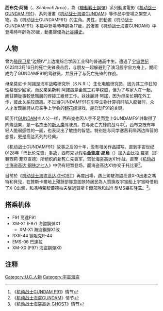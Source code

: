{{noteTA
|G1=GundamUC}}
'''西布克·阿諾'''（{{lang|ja|シーブック・アノー}}、''Seabook Arno''），為《[[機動戰士鋼彈|機動戰士鋼彈]]》系列動畫電影《[[机动战士GUNDAM_F91|机动战士GUNDAM F91]]》、系列漫畫《[[机动战士海盗GUNDAM|机动战士海盗GUNDAM]]》等作品中登場之架空人物。為《机动战士GUNDAMF91》的主角。男性，於動畫《机动战士GUNDAMF91》本篇中登場時年齡為17歲，於漫畫《机动战士海盗GUNDAM》中登場時年齡為28歲，動畫聲優為[[辻谷耕史|辻谷耕史]]。

== 人物 ==
曾为[[殖民卫星|殖民卫星]]“边境IV”上边境综合学园工业科的普通高中生。遭遇了[[宇宙世纪|宇宙世纪]]0123年3月16日的死亡先锋袭击后，与朋友一起躲避到了演习舰宇宙方舟上。期间成为了GUNDAMF91的驾驶员，并展开了与死亡先锋的作战。

母亲莫尼卡·阿諾是海军战略研究所（S.N.R.I.）生化电脑研究员，因为其工作狂的性格很少回家。而父亲萊斯利·阿諾虽是金属工程学权威，但为了与家人在一起，而甘願從事較低階層的焊接工維修工作。妹妹麗詩·阿諾，因为母亲长期在外工作，彼此关系较疏离。不过当GUNDAMF91在引导生物计算机时陷入胶著时，众人才发现麗詩从母亲手上学会的[[翻花绳|翻花绳]]游戏，是启动F91的关键。

同历代[[GUNDAM|GUNDAM]]主人公一样，西布克也因人手不足而登上GUNDAMF91并取得了辉煌战果，是一名杰出的[[新人类|新人类]]驾驶员。在与死亡先锋的战斗中<ref>《[[机动战士GUNDAM_F91|机动战士GUNDAM F91]]》情节</ref>，西布克既有年轻人脆弱感性的一面，也表现出了敏捷的智慧。特别是与同学塞茜莉隔两边阵营的恋爱，更是高达系列的经典。

《机动战士GUNDAMF91》故事之后的十年，没有相关作品描写。直到宇宙世纪0128年「巴比伦先锋」事故，西布克以假名'''金凯度·那烏'''（{{lang|ja|キンケドゥ・ナウ}}）加入由比拉·羅拿（即賽西莉·菲亞查德）所组织的新死亡先锋军，驾驶海盗高达X1作战。直至《[[机动战士海盗高达_钢铁之七人|机动战士海盗高达 钢铁之七人]]》中仍有短暂登场，而海盗高达X1亦交于托比亚<ref>《[[机动战士海盗GUNDAM|机动战士海盗GUNDAM]]》情节</ref>。

目前於《[[机动战士海盗高达_GHOST|机动战士海盗高达 GHOST]]》再度出場，遇上駕駛海盜高達X-0出走之馮特和貝兒，在贊斯卡爾地上殘餘部隊意圖挾特居民為人質換取宇宙船上宇宙時借用了X-0出擊，和馮特駕駛蓋德拉夫擊退贊斯卡爾部隊和試作型MS畢布隆茲。<ref>《[[机动战士海盗高达_GHOST|机动战士海盗高达 GHOST]]》情节</ref>。

== 搭乘机体 ==
*F91 高達F91
*XM-X1 (F97) 海盜鋼彈X1
**XM-X1 海盜鋼彈X1改
*RXR-44 钢坦克R-44 
*EMS-06 巴達拉
*XM-X0 (F97) 海盜鋼彈X0

== 注释 ==
<references/>
{{宇宙世紀|人物}}
{{DEFAULTSORT:Seabook Arno}}
[[Category:U.C.人物|Category:U.C.人物]]
[[Category:宇宙海盗|Category:宇宙海盗]]